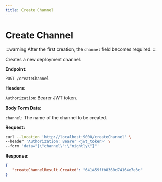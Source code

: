 ```yaml
---
title: Create Channel
---
```

# Create Channel

:::warning 
After the first creation, the `channel` field becomes required.
:::

Creates a new deployment channel.

**Endpoint:**

`POST /createChannel`

**Headers:**

`Authorization`: Bearer JWT token.

**Body Form Data:**

`channel`: The name of the channel to be created.

**Request:**

```bash
curl --location 'http://localhost:9000/createChannel' \
--header 'Authorization: Bearer <jwt_token>' \
--form 'data="{\"channel\":\"nightly\"}"'
```

**Response:**

```json
{
   "createChannelResult.Created": "641459ffb8360d74164e7e3c"
}
```